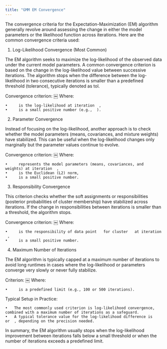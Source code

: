 ```yaml
---
title: "GMM EM Convergence"
---
```


The convergence criteria for the Expectation-Maximization (EM) algorithm generally revolve around assessing the change in either the model parameters or the likelihood function across iterations. Here are the common convergence criteria used:

1. Log-Likelihood Convergence (Most Common)

The EM algorithm seeks to maximize the log-likelihood of the observed data under the current model parameters. A common convergence criterion is based on the change in the log-likelihood value between successive iterations. The algorithm stops when the difference between the log-likelihood in two consecutive iterations is smaller than a predefined threshold (tolerance), typically denoted as tol.

Convergence criterion:
￼
Where:

	•	￼ is the log-likelihood at iteration ￼,
	•	￼ is a small positive number (e.g., ￼).

2. Parameter Convergence

Instead of focusing on the log-likelihood, another approach is to check whether the model parameters (means, covariances, and mixture weights) have stabilized. This can be useful when the log-likelihood changes only marginally but the parameter values continue to evolve.

Convergence criterion:
￼
Where:

	•	￼ represents the model parameters (means, covariances, and weights) at iteration ￼,
	•	￼ is the Euclidean (L2) norm,
	•	￼ is a small positive number.

3. Responsibility Convergence

This criterion checks whether the soft assignments or responsibilities (posterior probabilities of cluster membership) have stabilized across iterations. If the change in responsibilities between iterations is smaller than a threshold, the algorithm stops.

Convergence criterion:
￼
Where:

	•	￼ is the responsibility of data point ￼ for cluster ￼ at iteration ￼,
	•	￼ is a small positive number.

4. Maximum Number of Iterations

The EM algorithm is typically capped at a maximum number of iterations to avoid long runtimes in cases where the log-likelihood or parameters converge very slowly or never fully stabilize.

Criterion:
￼
Where:

	•	￼ is a predefined limit (e.g., 100 or 500 iterations).

Typical Setup in Practice:

	•	The most commonly used criterion is log-likelihood convergence, combined with a maximum number of iterations as a safeguard.
	•	A typical tolerance value for the log-likelihood difference is ￼ or ￼, depending on the precision needed.

In summary, the EM algorithm usually stops when the log-likelihood improvement between iterations falls below a small threshold or when the number of iterations exceeds a predefined limit.